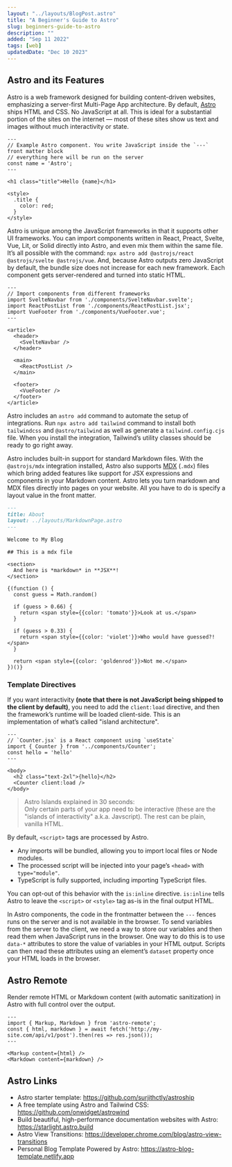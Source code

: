 ```yaml
---
layout: "../layouts/BlogPost.astro"
title: "A Beginner's Guide to Astro"
slug: beginners-guide-to-astro
description: ""
added: "Sep 11 2022"
tags: [web]
updatedDate: "Dec 10 2023"
---
```


## Astro and its Features
Astro is a web framework designed for building content-driven websites, emphasizing a server-first Multi-Page App architecture. By default, [Astro](https://astro.build) ships HTML and CSS. No JavaScript at all. This is ideal for a substantial portion of the sites on the internet — most of these sites show us text and images without much interactivity or state.

```astro
---
// Example Astro component. You write JavaScript inside the `---` front matter block
// everything here will be run on the server
const name = 'Astro';
---

<h1 class="title">Hello {name}</h1>

<style>
  .title {
    color: red;
  }
</style>
```

Astro is unique among the JavaScript frameworks in that it supports other UI frameworks. You can import components written in React, Preact, Svelte, Vue, Lit, or Solid directly into Astro, and even mix them within the same file. It’s all possible with the command: `npx astro add @astrojs/react @astrojs/svelte @astrojs/vue`. And, because Astro outputs zero JavaScript by default, the bundle size does not increase for each new framework. Each component gets server-rendered and turned into static HTML.

```astro
---
// Import components from different frameworks
import SvelteNavbar from './components/SvelteNavbar.svelte';
import ReactPostList from './components/ReactPostList.jsx';
import VueFooter from './components/VueFooter.vue';
---

<article>
  <header>
    <SvelteNavbar />
  </header>

  <main>
    <ReactPostList />
  </main>

  <footer>
    <VueFooter />
  </footer>
</article>
```

Astro includes an `astro add` command to automate the setup of integrations. Run `npx astro add tailwind` command to install both `tailwindcss` and `@astro/tailwind` as well as generate a `tailwind.config.cjs` file. When you install the integration, Tailwind’s utility classes should be ready to go right away.

Astro includes built-in support for standard Markdown files. With the `@astrojs/mdx` integration installed, Astro also supports [MDX](https://docs.astro.build/en/guides/markdown-content/) (`.mdx`) files which bring added features like support for JSX expressions and components in your Markdown content. Astro lets you turn markdown and MDX files directly into pages on your website. All you have to do is specify a layout value in the front matter.

```md
---
title: About
layout: ../layouts/MarkdownPage.astro
---

Welcome to My Blog

```

```mdx
## This is a mdx file

<section>
  And here is *markdown* in **JSX**!
</section>

{(function () {
  const guess = Math.random()

  if (guess > 0.66) {
    return <span style={{color: 'tomato'}}>Look at us.</span>
  }

  if (guess > 0.33) {
    return <span style={{color: 'violet'}}>Who would have guessed?!</span>
  }

  return <span style={{color: 'goldenrod'}}>Not me.</span>
})()}
```

### Template Directives
If you want interactivity **(note that there is not JavaScript being shipped to the client by default)**, you need to add the `client:load` directive, and then the framework’s runtime will be loaded client-side. This is an implementation of what’s called "island architecture".

```astro
---
// `Counter.jsx` is a React component using `useState`
import { Counter } from '../components/Counter';
const hello = 'hello'
---

<body>
  <h2 class="text-2xl">{hello}</h2>  
  <Counter client:load />
</body>
```

> Astro Islands explained in 30 seconds:  
> Only certain parts of your app need to be interactive (these are the "islands of interactivity" a.k.a. Javscript). The rest can be plain, vanilla HTML.

By default, `<script>` tags are processed by Astro.
- Any imports will be bundled, allowing you to import local files or Node modules.
- The processed script will be injected into your page’s `<head>` with `type="module"`.
- TypeScript is fully supported, including importing TypeScript files.

You can opt-out of this behavior with the `is:inline` directive. `is:inline` tells Astro to leave the `<script>` or `<style>` tag as-is in the final output HTML.

In Astro components, the code in the frontmatter between the `---` fences runs on the server and is not available in the browser. To send variables from the server to the client, we need a way to store our variables and then read them when JavaScript runs in the browser. One way to do this is to use `data-*` attributes to store the value of variables in your HTML output. Scripts can then read these attributes using an element’s `dataset` property once your HTML loads in the browser.

## Astro Remote
Render remote HTML or Markdown content (with automatic sanitization) in Astro with full control over the output.

```astro
---
import { Markup, Markdown } from 'astro-remote';
const { html, markdown } = await fetch('http://my-site.com/api/v1/post').then(res => res.json());
---

<Markup content={html} />
<Markdown content={markdown} />
```

## Astro Links
- Astro starter template: https://github.com/surjithctly/astroship
- A free template using Astro and Tailwind CSS: https://github.com/onwidget/astrowind
- Build beautiful, high-performance documentation websites with Astro: https://starlight.astro.build
- Astro View Transitions: https://developer.chrome.com/blog/astro-view-transitions
- Personal Blog Template Powered by Astro: https://astro-blog-template.netlify.app